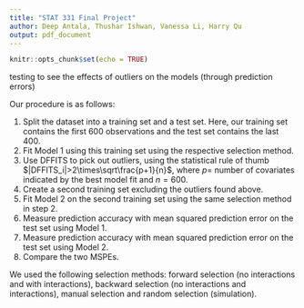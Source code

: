 ```yaml
---
title: "STAT 331 Final Project"
author: Deep Antala, Thushar Ishwan, Vanessa Li, Harry Qu 
output: pdf_document
---
```


```r
knitr::opts_chunk$set(echo = TRUE)
```

\textbf{\large Summary}

\textbf{\large Objective}

testing to see the effects of outliers on the models (through prediction errors)

\textbf{\large Exploratory Data Analysis}

\textbf{\large Methods}

Our procedure is as follows:

1. Split the dataset into a training set and a test set. Here, our training set contains the first 600 observations and the test set contains the last 400. 
2. Fit Model 1 using this training set using the respective selection method.
3. Use DFFITS to pick out outliers, using the statistical rule of thumb $|DFFITS_i|>2\times\sqrt\frac{p+1}{n}$, where $p=$ number of covariates indicated by the best model fit and $n=600$.
4. Create a second training set excluding the outliers found above.
5. Fit Model 2 on the second training set using the same selection method in step 2.
6. Measure prediction accuracy with mean squared prediction error on the test set using Model 1.
7. Measure prediction accuracy with mean squared prediction error on the test set using Model 2.
8. Compare the two MSPEs.

We used the following selection methods: forward selection (no interactions and with interactions), backward selection (no interactions and interactions), manual selection and random selection (simulation). \underline{AIC/BIC?}

\textbf{Forward Selection}

\textbf{\large Results}

\textbf{\large Discussion}
